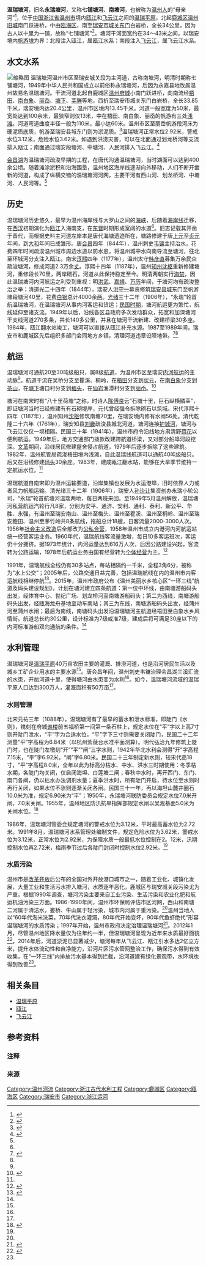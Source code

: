 {{Infobox canal|name=温瑞塘河|join=|start=鹿城区温州府城小南门跃进桥|end=瑞安市城关东门白岩桥|length=33.85|status=|beam_note=|o_beam=|image=南白象塔, 2006-08-16.jpg
|date_use=|caption=温瑞塘河畔白象塔|o_name=永瑞塘河、七铺塘河}}'''温瑞塘河'''，旧名'''永瑞塘河'''{{NoteTag|温州旧称[[永嘉郡|永嘉]]，[[永嘉县|永嘉县]]旧为温州[[附郭县|附郭县]]，故简字为“永”。}}，又称'''七铺塘河'''、'''南塘河'''，也被称为[[温州人|温州人]]的“母亲河”<ref name=":4">{{Cite news|url=http://epmap.zjol.com.cn/yc14990/201711/t20171107_5556016.shtml|title=温瑞塘河：梦里的水乡风情|author=季建荣|date=2017-11-07|work=浙江在线|publisher=浙江日报报业集团|language=zh-hans|archive-date=2020-07-23|archive-url=https://web.archive.org/web/20200723105105/http://epmap.zjol.com.cn/yc14990/201711/t20171107_5556016.shtml|dead-url=no}}</ref>，位于[[中国|中国]][[浙江省|浙江省]][[温州市|温州市]]境内[[瓯江|瓯江]]和[[飞云江|飞云江]]之间的[[温瑞平原|温瑞平原]]，北起[[鹿城区|鹿城区]][[温州城墙|温州旧城]]南门跃进桥，中由[[瓯海区|瓯海区]]，南至[[瑞安市|瑞安市]][[瑞安城墙|城关东门]]白岩桥，全长34公里，因为古人以十[[里|里]]为一铺，故称“七铺塘河”<ref name=":3">{{Cite news|url=http://news.66wz.com/system/2015/06/25/104491971.shtml|title=温瑞塘河流淌千年水乡文脉 探秘浙南水乡文化脉络|author=李庭,余日迁|date=2015-06-25|work=温州晚报|publisher=温州日报报业集团}}</ref>。塘河干河面宽约在34～43米之间，以瑞安境内[[帆游埭|帆游埭]]为界：北段注入瓯江，属瓯江水系；南段注入[[飞云江|飞云江]]，属飞云江水系。

== 水文水系 ==
[[File:会昌河国脉公园_-_panoramio_(2).jpg|缩略图]]
温瑞塘河温州市区至瑞安城关段为主河道，古称南塘河，明清时期称七铺塘河，1949年中华人民共和国成立以前俗称永瑞塘河，后因为永嘉县地改属温州故易名温瑞塘河。干流河道北起自鹿城区[[温州城墙|温州府城]]小南门跃进桥，向南流经[[梧田街道|梧田]]、[[南白象街道|南白象]]、[[丽岙街道|丽岙]]、[[塘下镇|塘下]]、[[莘塍街道|莘塍]]等地，西折至瑞安市城关东门白岩桥，全长33.85千米，瑞安境内达20.4公里，温州市区境内13.45千米。河道一般宽度为50米，最宽处达到100余米，最狭窄则仅13米，中在梧田、南白象、丽岙的帆游有三处[[浅滩|浅滩]]。河道弯道曲度半径一般为110米，最小达60米。温州市区至丽岙帆游段河床为硬泥质底质，帆游至瑞安县城东门则为淤泥质。<ref name=":0">{{Cite book|edition=第1版|chapter=塘河水系|url=https://www.worldcat.org/oclc/82507741|publisher=中华书局|date=1999|location=北京|isbn=7-101-02214-6|oclc=82507741|last=《温瑞灌区志》编写小组|title=温瑞灌区志|first=|year=|pages=|work=温瑞塘河}}</ref>温瑞塘河正常水位2.92米，警戒水位3.12米，危险水位3.62米。如遇到洪涝灾害，可以在北面通过划龙桥河等支流排入瓯江；南面通过瑞安段塘河、中塘河、人民河排入飞云江。<ref>{{Cite book|edition=第1版|chapter=温瑞片治理|url=https://www.worldcat.org/oclc/52078887|publisher=中华书局|date=1998|location=北京|isbn=7-101-02024-0|oclc=52078887|last=《溫州市水利志》编纂委员会|title=温州市水利志|first=|year=|pages=|work=第二节 河网}}</ref>

[[会昌湖|会昌湖]]为温瑞塘河疏浚早期的工程，在唐代沟通温瑞塘河，当时湖面可以达到400余公顷。随着滩涂淤积和沿海围垦，温州地区海岸线逐渐向外移动，人们不断开凿新的河道，构成了纵横交错的温瑞塘河河网，主要干河有西山河、划龙桥河、中塘河、人民河等。<ref name=":0" />

== 历史 ==
温瑞塘河历史悠久，最早为温州海岸线与大罗山之间的[[海峡|海峡]]，后随着[[海岸線|海岸线]]迁移，在[[西汉|西汉]]初期演化为[[瓯江|瓯江]]入海南支，在[[东晋|东晋]]时期形成宽阔的水道<ref name=":3" />。旧志记载其开凿于晋代，而根据史料主河道左岸本是唐代海塘遗迹所在，塘路修建于唐[[上元_(唐高宗)|上元]]至[[贞元_(唐)|贞元]]年间，到[[大和_(唐朝)|大和]]年间已成雏形。唐[[会昌_(唐朝)|会昌]]四年（844年），温州刺史[[韦镛|韦镛]]主持治水，花费四年时间疏浚温州城市周边水道以防水患，将温州城中水向南导流至塘河，往北至环城河分支注入瓯江。南宋[[淳熙|淳熙]]四年（1177年），温州太守[[韩彦直|韩彦直]]募集万余民众疏浚塘河，修成河道2.3万余[[丈|丈]]。淳熙十四年（1187年），温州[[知州|知州]][[沈枢|沈枢]]重新修建塘河，重修段长70里，两岸砌石，河道从此保持稳定至今。明清两朝实行[[海禁|海禁]]，因此温瑞塘河内河航运之利受到重视：明[[洪武|洪武]]、[[嘉靖|嘉靖]]、[[万历|万历]]年间，于塘河均有疏浚整治之举；清道光二十四年（1844年），瑞安人[[洪守一|洪守一]]募资修筑[[瑞安城墙|瑞安县城]]东门至帆游埭段塘河40里，花费[[银两|白银]]总计4000余[[两|两]]。[[光绪|光绪]]三十二年（1906年），“永瑞”轮首航温瑞塘河，在温瑞塘河从事内河客运和货运；[[民初時期|民国时期]]，塘河航运更为繁忙，航线延伸至诸支流。1949年以后，沿线各区县政府多次发动群众，拓宽和加深塘河干支线河道270多条，共长140多公里，并且在塘河干流新建、改建桥梁30多座。1984年，瓯江翻水站竣工，塘河可以直接从瓯江补充水源。1987至1989年间，瑞安市和鹿城区先后组织多部门会同地方乡镇，清理河道违章设障地带。<ref name=":1">{{Cite book|title=浙江省水利志|last=《浙江省水利志》编纂委员会|first=|publisher=中华书局|year=1998|isbn=9787101018653|location=北京|pages=|chapter=主要塘河|work=第二节 温瑞塘河}}</ref><ref name=":0" />

== 航运 ==
温瑞塘河可通航20至30吨级船只，属8级[[航道|航道]]，为温州市区至瑞安[[内河航运|内河航运]]的主动脉<ref name=":1" />。航道干流在吴桥分支至瞿溪、桐岭，在[[梧田街道|梧田]]分支到[[状元街道|状元]]，在[[南白象街道|南白象]]分支到[[茶山街道_(温州市)|茶山]]，在[[塘下镇|塘下]]塘口村分支到[[海城街道|梅头]]，在[[仙岩街道|仙岩]]渔潭村分支到[[丽岙街道|丽岙]]。<ref name=":2">{{Cite book|edition=第1版|chapter=渡运-内河|url=https://www.worldcat.org/oclc/32901250|publisher=海洋出版社|date=1994|location=北京|isbn=7-5027-3916-5|oclc=32901250|title=温州市交通志|year=|pages=|editor-last=吴炎|work=溪流航道}}</ref>

塘河在南宋时有“八十里荷塘”之称，时诗人[[陈傅良|陈傅良]]云“石塘十里，巨石纵横鳞莘”，即证塘河当时已经修建有有石砌堤岸，元代曾经强令拆除砌石以筑城。宋代淳熙十四年（1187年），温州知州[[沈枢|沈枢]]修筑南塘70里，在瑞安境内修有水闸56处。清代乾隆二十六年（1761年），瑞安知县[[劉畿|刘畿]]疏浚县城北河道，塘河连接[[護城河|护城河]]，塘河与飞云江仅仅一坝相隔。民国三十年（1941年），温州市府令沿线地方肃清野[[莲|荷花]]以便利航运。1949年后，地方交通部门拨款改建跨航道桥梁，又对部分船埠河段挖深。[[文革|文革]]期间，沿线居民修建屋舍侵占航道，1979年后逐步拆除了这些建筑。1982年，温州航管局疏浚梧田境内浅滩，自此温瑞线航道可以通航40吨级船只。后又在沿线修建[[碼頭|码头]]30余座。1983年，建成瓯江翻水站，能够在大旱季节维持一定航运水位。<ref name=":2" />

温瑞航道自南宋即为温州运输要道，沿岸集镇也发展为水运港埠，旧时依靠人力或者风力帆船运输。清光绪三十二年（1906年），瑞安人[[孙诒让|孙诒让]]集资创办永瑞小轮公司，“永瑞”轮首航塘河温瑞两地，每日两班来回。至1949年5月温州解放，温瑞塘河私营航运汽轮行凡8家，分别为安平、通济、安利、通利、泰利、新公平、华胜、永强，有温州至瑞安南山、温州至梅头、温州至瞿溪、温州至桐岭、温州至瑞安鲍田、温州至茅竹岭共8条航线，拖船总计18艘，日客流量2000-3000人次。1956年[[社会主义改造|社会主义改造]]后全部改为[[公私合营|公私合营]]，1958年温州市成立内港河内河航运站统一经营客运业务。1960年代，温瑞航线客流量激增，每日10多客运班次，客运仍十分拥挤。据1973年统计，内河运量达到616万人次，后因公路建设兴起，客流转为公路运输，1978年后航运业务由国有经营转为[[个体工商户|个体经营]]为主。<ref>{{Cite book|title=瓯海县交通志|publisher=海洋出版社|year=1993|isbn=7-5027-2432-X|location=北京|pages=|editor-last=施南勋|editor2-last=周松超|last=|first=|chapter=水路交通|work=内河运输}}</ref>

1991年，温瑞航线全线仍有30多站点，每站相隔约一千米，全程3角6分，被称为“水上公交”；2005年后，公路交通日益完善，包括温瑞航线在内的温州市内客运航线相继停航<ref>{{Cite book|edition=第1版|chapter=水路运输|url=https://www.worldcat.org/oclc/1011430602|location=北京|isbn=978-7-5144-2366-2|oclc=1011430602|last=黄吕萍|last2=《温州市交通志》编纂委员会|title=温州市交通志|first=|publisher=方志出版社|year=2017|pages=611|work=第五节 内河客货运输}}</ref>。2015年，温州市政府公布《温州美丽水乡核心区“一环三线”航道及码头建设规划》，计划在塘河建立四条航道：第一位中环线，由南塘游船码头出发，经体育中心、世纪广场、划龙桥河至南塘游船码头；第二为西线，南塘游船码头出发，经瓯海龙舟基地至动车南站；其三为东线，南塘游船码头出发，经蒲州河至蒲州水闸；最后为南线，南塘码头出发沿温瑞塘河主航道经梧田至白象水乡风情街。航道总长约30公里，设计标准为7级或准7级，建成后将可满足30座以下的内河标准游船双向通航的条件。<ref name=":3" />

== 水利管理 ==
温瑞塘河是[[温瑞平原|温瑞平原]]40万亩农田主要的灌溉、排涝河道，也是沿河居民生活以及城乡工矿企业用水的主要水源<ref name=":1" />。唐会昌年间，温州刺史韦镛治理会昌湖三溪汇流的水患，开凿河道十里，使得塘河由水患变为水利<ref name="level"/>。如今，温瑞塘河流域的温瑞平原人口达到300万人，灌溉面积有50万亩<ref name=":4" />。

=== 水则管理 ===
北宋元祐三年（1088年），温瑞塘河有了最早的蓄水和泄水标准，即陡门《水则》，镌刻在府城[[谯楼|谯楼]]前五福桥第一间第一条石柱上，规定水位在“平”字以上高7寸则开陡门泄水，“平”字为合适水位，“平”字下三寸则需要关闭陡门，民国二十二年测量“平”字高程为6.84米（以杭州紫薇台水准平面测算）。明代弘治九年修筑上陡门时，也在陡门左墩刻“开”“平”“闸”三字水则，1942年华北水利会测得“开”字高程7.15米，“平”字6.92米，“闸”字6.80米。民国二十三年制定新水则，较宋代高18寸，“平”字高程8.0米，全年以此为标高分枯水、中水、洪水三时期使用：冬季枯水期，各陡门均关闭，仅启闭海坦、白莲塘二闸；春秋中水时，再开西门、东门、南门各闸，仍以枯水办法调剂水量；夏季洪水时，所有陡门开启，待水位至水则时再行关闭，如果水位不涨则逐渐关闭各闸。民国三十一年，再以海坦山麓井圈石10.0米为准，规定6.90米为“平”；1950年，永瑞塘河联防委员会规定水位7.0米开闸，7.0米关闸。1955年，温州地区防汛抗旱指挥部规定水闸以吴淞基面5.0米为关闸水位。<ref name="level">{{Cite book|edition=第1版|chapter=灌区管理|url=https://www.worldcat.org/oclc/82507741|publisher=中华书局|date=1999|location=北京|isbn=7-101-02214-6|oclc=82507741|last=《温瑞灌区志》编写小组|title=温瑞灌区志|first=|year=|pages=}}</ref>{{Notetag|上述水位标准不一，均非现行的黄海标高水位。}}

1986年，温瑞塘河管委会规定塘河的警戒水位为3.12米，平时最高蓄水位为2.72米。1991年8月，温瑞塘河水系管理处编制文件，规定危险水位为3.62米，警戒水位为3.12米，正常水位为2.92米，为保障水质一般最低水位控制在2。12米，汛期控制水位再2.72米，梅雨季节过后各陡门封闭时控制水位2.92米。<ref name="level"/>

=== 水质污染 ===
温州市是[[改革开放|改革开放]]后公布的全国对外开放港口城市之一，随着工业化、城镇化发展，大量工业和生活污水排入塘河，水质逐年恶化，鹿城区与瑞安城关段污染尤为严重。根据1990年调查，塘河污染主要来自工业污染、生活污染和农业化肥和航运机油污染三方面。1986-1990年间，温州市环保局评估市区河网，西山和南塘二河属于清洁水，娄桥、牛山属于轻污染，城市内河属于重污染。<ref name="level" />温州当地人以“60年代淘米洗菜，70年代洗衣灌溉，80年代开始变坏，90年代鱼虾绝代”形容温瑞塘河的水质污染；1997年开始，温州市政府决定治理温瑞塘河<ref>{{Cite journal|title=温瑞塘河河网水质模型研究|url=http://www.cqvip.com/QK/92763X/200601/21076001.html|last=曾剑|last2=楼越平|date=2006|journal=浙江水利科技|issue=1|pages=41–43|last3=程杭平|access-date=2020-07-23|archive-date=2020-07-23|archive-url=https://web.archive.org/web/20200723105216/http://www.cqvip.com/QK/92763X/200601/21076001.html|dead-url=no}}</ref>。2012年1月，尽管温州地区降水量仅为往年约一半，但温瑞塘河呈现为近年来水质最好面貌<ref>{{Cite news|url=http://epmap.zjol.com.cn/epmap/system/2012/01/04/018122980.shtml|title=温瑞塘河水质呈现近年来最好面貌|author=|date=2012-01-04|work=中国园林网|publisher=|accessdate=|language=zh-hans|format=|via=浙江在线|archive-date=2020-07-23|archive-url=https://web.archive.org/web/20200723102236/http://epmap.zjol.com.cn/epmap/system/2012/01/04/018122980.shtml|dead-url=no}}</ref>。2014年后，河道淤泥已显著减少，塘河每年从飞云江、瓯江引水多达2亿立方米，提升水体流动性和自净能力，沿河片区污水管网整治工作，确保污水得到有效收集，在“一环三线”{{Notetag|即航运篇《温州美丽水乡核心区“一环三线”航道及码头建设规划》所提及中环线航道和南北东三线。}}内排放污水基本得到拦截，沿河道建有绿化景观带，水环境也得到改善<ref name=":4" />。

== 相关条目 ==

* [[温瑞平原|温瑞平原]]
* [[瓯江|瓯江]]
* [[飞云江|飞云江]]

== 参考资料 ==

=== 注释 ===
{{Notefoot|}}

=== 来源 ===
{{Reflist|30em}}
[[Category:温州河流|Category:温州河流]]
[[Category:浙江古代水利工程|Category:浙江古代水利工程]]
[[Category:鹿城区|Category:鹿城区]]
[[Category:瓯海区|Category:瓯海区]]
[[Category:瑞安市|Category:瑞安市]]
[[Category:浙江运河|Category:浙江运河]]